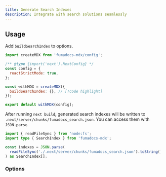 ```yaml
---
title: Generate Search Indexes
description: Integrate with search solutions seamlessly
---
```


## Usage

Add `buildSearchIndex` to options.

```js
import createMDX from 'fumadocs-mdx/config';

/** @type {import('next').NextConfig} */
const config = {
  reactStrictMode: true,
};

const withMDX = createMDX({
  buildSearchIndex: {}, // [!code highlight]
});

export default withMDX(config);
```

After running `next build`, generated search indexes will be written to `.next/server/chunks/fumadocs_search.json`.
You can access them with `JSON.parse`.

```ts title="update-index.mts"
import { readFileSync } from 'node:fs';
import type { SearchIndex } from 'fumadocs-mdx';

const indexes = JSON.parse(
  readFileSync('./.next/server/chunks/fumadocs_search.json').toString(),
) as SearchIndex[];
```

### Options

<AutoTypeTable path="mdx" name="SearchIndexOptions" />
